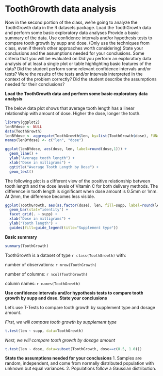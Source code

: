 ToothGrowth data analysis
=========================
Now in the second portion of the class, we're going to analyze the ToothGrowth data in the R datasets package. 
Load the ToothGrowth data and perform some basic exploratory data analyses 
Provide a basic summary of the data.
Use confidence intervals and/or hypothesis tests to compare tooth growth by supp and dose. (Only use the techniques from class, even if there's other approaches worth considering)
State your conclusions and the assumptions needed for your conclusions. 
Some criteria that you will be evaluated on
Did you  perform an exploratory data analysis of at least a single plot or table highlighting basic features of the data?
Did the student perform some relevant confidence intervals and/or tests?
Were the results of the tests and/or intervals interpreted in the context of the problem correctly? 
Did the student describe the assumptions needed for their conclusions?

**Load the ToothGrowth data and perform some basic exploratory data analysis**

The below data plot shows that average tooth length has a linear relationship with amount of dose. Higher the dose, longer the tooth.
```r
library(ggplot2)
lenBYdose <- NULL
data(ToothGrowth)
lenBYdose <- aggregate(ToothGrowth$len, by=list(ToothGrowth$dose), FUN=mean)
names(lenBYdose) <- c("len", "dose")

ggplot(lenBYdose, aes(dose, len, label=round(dose,1))) + 
  geom_line() +
  ylab("Average tooth length") +
  xlab("Dose in milligrams") +
  ggtitle("Average Tooth Length by Dose") +
  geom_text()

```

The following plot is a different view of the positive relationship between tooth length and the dose levels of
Vitamin C for both delivery methods. The difference in tooth length is significant when dose amount is 0.5mm or 1mm. At 2mm, the difference becomes less visible.

```r

ggplot(ToothGrowth, aes(as.factor(dose), len, fill=supp, label=round(len,1))) +
  geom_bar(stat="identity") + 
  facet_grid(. ~ supp) +
  xlab("Dose in milligrams") +
  ylab("Tooth length") +
  guides(fill=guide_legend(title="Supplement type"))

```



**Basic summary**
```r
summary(ToothGrowth)
```
ToothGrowth is a dataset of type `r class(ToothGrowth)` with:

number of observations: `r nrow(ToothGrowth)`

number of columns: `r ncol(ToothGrowth)`

column names: `r names(ToothGrowth)`


**Use confidence intervals and/or hypothesis tests to compare tooth growth by supp and dose. State your conclusions**

Let's use T-Tests to compare tooth growth by supplement type and dosage amount.

*First, we will compare tooth growth by supplement type*
```r
t.test(len ~ supp, data=ToothGrowth)
```

*Next, we will compare tooth growth by dosage amount*
```r
t.test(len ~ dose, data=subset(ToothGrowth, dose==c(0.5, 1.0)))
```


**State the assumptions needed for your conclusions**
1. Samples are random, independent, and come from normally distributed population with unknown but equal variances. 
2. Populations follow a Gaussian distribution.
